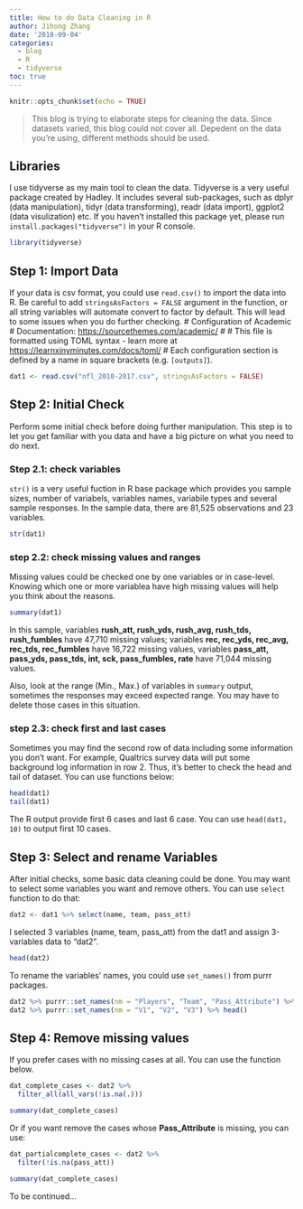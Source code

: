 ```yaml
---
title: How to do Data Cleaning in R
author: Jihong Zhang
date: '2018-09-04'
categories: 
  - blog
  - R
  - tidyverse
toc: true
---
```


```r
knitr::opts_chunk$set(echo = TRUE)
```

> This blog is trying to elaborate steps for cleaning the data. Since datasets varied, this blog could not cover all. Depedent on the data you're using, different methods should be used.

## Libraries

I use tidyverse as my main tool to clean the data. Tidyverse is a very useful package created by Hadley. It includes several sub-packages, such as dplyr (data manipulation), tidyr (data transforming), readr (data import), ggplot2 (data visulization) etc. If you haven't installed this package yet, please run `install.packages("tidyverse")` in your R console.

```r
library(tidyverse)
```

## Step 1: Import Data

If your data is csv format, you could use `read.csv()` to import the data into R. Be careful to add `stringsAsFactors = FALSE` argument in the function, or all string variables will automate convert to factor by default. This will lead to some issues when you do further checking. \# Configuration of Academic \# Documentation: <https://sourcethemes.com/academic/> \# \# This file is formatted using TOML syntax - learn more at <https://learnxinyminutes.com/docs/toml/> \# Each configuration section is defined by a name in square brackets (e.g. `[outputs]`).

```r
dat1 <- read.csv("nfl_2010-2017.csv", stringsAsFactors = FALSE)
```

## Step 2: Initial Check

Perform some initial check before doing further manipulation. This step is to let you get familiar with you data and have a big picture on what you need to do next.

### Step 2.1: check variables

`str()` is a very useful fuction in R base package which provides you sample sizes, number of variabels, variables names, variabile types and several sample responses. In the sample data, there are 81,525 observations and 23 variables.

```r
str(dat1)
```

### step 2.2: check missing values and ranges

Missing values could be checked one by one variables or in case-level. Knowing which one or more variablea have high missing values will help you think about the reasons.

```r
summary(dat1)
```

In this sample, variables **rush_att, rush_yds, rush_avg, rush_tds, rush_fumbles** have 47,710 missing values; variables **rec, rec_yds, rec_avg, rec_tds, rec_fumbles** have 16,722 missing values, variables **pass_att, pass_yds, pass_tds, int, sck, pass_fumbles, rate** have 71,044 missing values.

Also, look at the range (Min., Max.) of variables in `summary` output, sometimes the responses may exceed expected range. You may have to delete those cases in this situation.

### step 2.3: check first and last cases

Sometimes you may find the second row of data including some information you don't want. For example, Qualtrics survey data will put some background log information in row 2. Thus, it's better to check the head and tail of dataset. You can use functions below:

```r
head(dat1)
tail(dat1)
```

The R output provide first 6 cases and last 6 case. You can use `head(dat1, 10)` to output first 10 cases.

## Step 3: Select and rename Variables

After initial checks, some basic data cleaning could be done. You may want to select some variables you want and remove others. You can use `select` function to do that:

```r
dat2 <- dat1 %>% select(name, team, pass_att)
```

I selected 3 variables (name, team, pass_att) from the dat1 and assign 3-variables data to "dat2".

```r
head(dat2)
```

To rename the variables' names, you could use `set_names()` from purrr packages.

```r
dat2 %>% purrr::set_names(nm = "Players", "Team", "Pass_Attribute") %>% head()
dat2 %>% purrr::set_names(nm = "V1", "V2", "V3") %>% head()
```

## Step 4: Remove missing values

If you prefer cases with no missing cases at all. You can use the function below.

```r
dat_complete_cases <- dat2 %>% 
  filter_all(all_vars(!is.na(.)))

summary(dat_complete_cases)
```

Or if you want remove the cases whose **Pass_Attribute** is missing, you can use:

```r
dat_partialcomplete_cases <- dat2 %>% 
  filter(!is.na(pass_att))

summary(dat_complete_cases)
```

To be continued...
